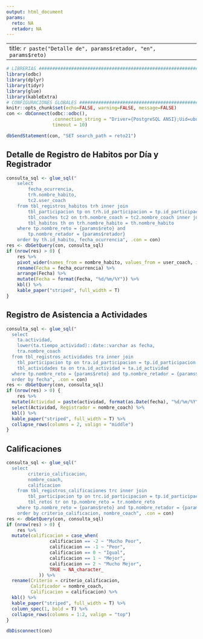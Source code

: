 ```yaml
---
output: html_document
params:
  reto: NA
  retador: NA
---
```


---
title: `r paste("Detalle de", params$retador, "en", params$reto)`
---

```r
# LIBRERIAS ####################################################################
library(odbc)
library(dplyr)
library(tidyr)
library(glue)
library(kableExtra)
# CONFIGURACIONES GLOBALES #####################################################
knitr::opts_chunk$set(echo=FALSE, warning=FALSE, message=FALSE)
con <- dbConnect(odbc::odbc(),
                 .connection_string = "Driver={PostgreSQL ANSI};Uid=ubuntu;Database=herbalife;", 
                 timeout = 10)

dbSendStatement(con, "SET search_path = reto21")
```

## Detalle de Registro de Habitos por Día y Registrador

```r
consulta_sql <- glue_sql("
    select
    	fecha_ocurrencia,
    	trh.nombre_habito,
    	tc2.user_coach 
    from tbl_registros_habitos trh inner join
    	tbl_participacion tp on trh.id_participacion = tp.id_participacion inner join
    	tbl_coaches tc2 on trh.nombre_coach = tc2.nombre_coach inner join
    	tbl_habitos th on trh.nombre_habito = th.nombre_habito 
    where tp.nombre_reto = {params$reto} and
    	tp.nombre_retador = {params$retador}
    order by th.id_habito, fecha_ocurrencia", .con = con)
res <- dbGetQuery(con, consulta_sql)
if (nrow(res) > 0) {
    res %>% 
    pivot_wider(names_from = nombre_habito, values_from = user_coach, id_cols = fecha_ocurrencia) %>% 
    rename(Fecha = fecha_ocurrencia) %>%
    arrange(Fecha) %>% 
    mutate(Fecha = format(Fecha, "%d/%m/%Y")) %>% 
    kbl() %>% 
    kable_paper("striped", full_width = T)
}
```
## Registro de Asistencia a Actividades

```r
consulta_sql <- glue_sql("
  select
  	ta.actividad, 
  	lower(ta.tiempo_actividad)::date::varchar as fecha,
  	tra.nombre_coach
  from tbl_registros_actividades tra inner join
  	tbl_participacion tp on tra.id_participacion = tp.id_participacion inner join
  	tbl_actividades ta on tra.id_actividad = ta.id_actividad 
  where tp.nombre_reto = {params$reto} and tp.nombre_retador = {params$retador}
  order by fecha", .con = con)
res <- dbGetQuery(con, consulta_sql)
if (nrow(res) > 0) {
    res %>% 
  mutate(Actividad = paste(actividad, format(as.Date(fecha), "%d/%m/%Y"))) %>% 
  select(Actividad, Registrador = nombre_coach) %>% 
  kbl() %>% 
  kable_paper("striped", full_width = T) %>%
  collapse_rows(columns = 2, valign = "middle")
}
```

## Calificaciones

```r
consulta_sql <- glue_sql("
  select
		criterio_calificacion,
        nombre_coach,
		calificacion
	from tbl_registros_calificaciones trc inner join
		tbl_participacion tp on trc.id_participacion = tp.id_participacion inner join 
		tbl_retos tr on tp.nombre_reto = tr.nombre_reto 
	where tp.nombre_reto = {params$reto} and tp.nombre_retador = {params$retador}
	order by criterio_calificacion, nombre_coach", .con = con)
res <- dbGetQuery(con, consulta_sql)
if (nrow(res) > 0) {
    res %>% 
  mutate(calificacion = case_when(
                calificacion == -2 ~ "Mucho Peor",
                calificacion == -1 ~ "Peor",
                calificacion == 0 ~ "Igual",
                calificacion == 1 ~ "Mejor",
                calificacion == 2 ~ "Mucho Mejor",
                TRUE ~ NA_character_
            )) %>% 
  rename(Criterio = criterio_calificacion,
         Calificador = nombre_coach,
         Calificacion = calificacion) %>% 
  kbl() %>% 
  kable_paper("striped", full_width = T) %>%
  column_spec(1, bold = T) %>%
  collapse_rows(columns = 1:2, valign = "top")
}
```

```r
dbDisconnect(con)
```

